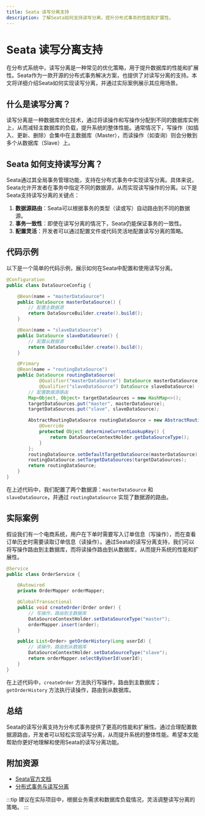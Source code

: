 ```yaml
---
title: Seata 读写分离支持
description: 了解Seata如何支持读写分离，提升分布式事务的性能和扩展性。
---
```


# Seata 读写分离支持

在分布式系统中，读写分离是一种常见的优化策略，用于提升数据库的性能和扩展性。Seata作为一款开源的分布式事务解决方案，也提供了对读写分离的支持。本文将详细介绍Seata如何实现读写分离，并通过实际案例展示其应用场景。

## 什么是读写分离？

读写分离是一种数据库优化技术，通过将读操作和写操作分配到不同的数据库实例上，从而减轻主数据库的负载，提升系统的整体性能。通常情况下，写操作（如插入、更新、删除）会集中在主数据库（Master），而读操作（如查询）则会分散到多个从数据库（Slave）上。

## Seata 如何支持读写分离？

Seata通过其全局事务管理功能，支持在分布式事务中实现读写分离。具体来说，Seata允许开发者在事务中指定不同的数据源，从而实现读写操作的分离。以下是Seata支持读写分离的关键点：

1. **数据源路由**：Seata可以根据事务的类型（读或写）自动路由到不同的数据源。
2. **事务一致性**：即使在读写分离的情况下，Seata仍能保证事务的一致性。
3. **配置灵活**：开发者可以通过配置文件或代码灵活地配置读写分离的策略。

## 代码示例

以下是一个简单的代码示例，展示如何在Seata中配置和使用读写分离。

```java
@Configuration
public class DataSourceConfig {

    @Bean(name = "masterDataSource")
    public DataSource masterDataSource() {
        // 配置主数据源
        return DataSourceBuilder.create().build();
    }

    @Bean(name = "slaveDataSource")
    public DataSource slaveDataSource() {
        // 配置从数据源
        return DataSourceBuilder.create().build();
    }

    @Primary
    @Bean(name = "routingDataSource")
    public DataSource routingDataSource(
            @Qualifier("masterDataSource") DataSource masterDataSource,
            @Qualifier("slaveDataSource") DataSource slaveDataSource) {
        // 配置数据源路由
        Map<Object, Object> targetDataSources = new HashMap<>();
        targetDataSources.put("master", masterDataSource);
        targetDataSources.put("slave", slaveDataSource);

        AbstractRoutingDataSource routingDataSource = new AbstractRoutingDataSource() {
            @Override
            protected Object determineCurrentLookupKey() {
                return DataSourceContextHolder.getDataSourceType();
            }
        };
        routingDataSource.setDefaultTargetDataSource(masterDataSource);
        routingDataSource.setTargetDataSources(targetDataSources);
        return routingDataSource;
    }
}
```

在上述代码中，我们配置了两个数据源：`masterDataSource` 和 `slaveDataSource`，并通过 `routingDataSource` 实现了数据源的路由。

## 实际案例

假设我们有一个电商系统，用户在下单时需要写入订单信息（写操作），而在查看订单历史时需要读取订单信息（读操作）。通过Seata的读写分离支持，我们可以将写操作路由到主数据库，而将读操作路由到从数据库，从而提升系统的性能和扩展性。

```java
@Service
public class OrderService {

    @Autowired
    private OrderMapper orderMapper;

    @GlobalTransactional
    public void createOrder(Order order) {
        // 写操作，路由到主数据库
        DataSourceContextHolder.setDataSourceType("master");
        orderMapper.insert(order);
    }

    public List<Order> getOrderHistory(Long userId) {
        // 读操作，路由到从数据库
        DataSourceContextHolder.setDataSourceType("slave");
        return orderMapper.selectByUserId(userId);
    }
}
```

在上述代码中，`createOrder` 方法执行写操作，路由到主数据库；`getOrderHistory` 方法执行读操作，路由到从数据库。

## 总结

Seata的读写分离支持为分布式事务提供了更高的性能和扩展性。通过合理配置数据源路由，开发者可以轻松实现读写分离，从而提升系统的整体性能。希望本文能帮助你更好地理解和使用Seata的读写分离功能。

## 附加资源

- [Seata官方文档](https://seata.io/zh-cn/docs/)
- [分布式事务与读写分离](https://example.com/distributed-transactions-read-write-splitting)

:::tip
建议在实际项目中，根据业务需求和数据库负载情况，灵活调整读写分离的策略。
:::
